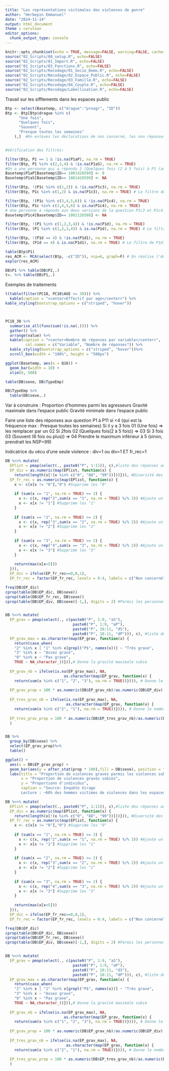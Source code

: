 ---
title: "Les représentations victimales des violences de genre"
author: "Herbepin Emmanuel"
date: "2024-11-14"
output: html_document
theme : cerulean
editor_options: 
  chunk_output_type: console
---

```{r parameter, message=FALSE, warning=FALSE, cache.extra=, include=FALSE, paged.print=FALSE}
knitr::opts_chunk$set(echo = TRUE, message=FALSE, warning=FALSE, cache=TRUE, fig.align='center')
source("02_Scripts/00_setup.R", echo=FALSE)
source("02_Scripts/01_Import.R", echo=FALSE)
source("02_Scripts/03_Fonctions.R", echo=FALSE)
source("02_Scripts/Recodage/01_Socio_Demo.R", echo=FALSE)
source("02_Scripts/Recodage/02_Espace_Public.R", echo=FALSE)
source("02_Scripts/Recodage/03_Famille.R", echo=FALSE)
source("02_Scripts/Recodage/04_Couple.R", echo=FALSE)
source("02_Scripts/Recodage/Labellisation.R", echo=FALSE)
```

Travail sur les sifflements dans les espaces public

```{r}
Btp <- select(Basetemp, c("drague":"proagr", "ID")) 
Btp <- Btp[Btp$drague %in% c(
      "Une fois",
      "Quelques fois",
      "Souvent",
      "Presque toutes les semaines"
    ),]  #On enlèves les déclarations de non concerné, les non réponses et les refus (qui sont filtrés dans les questions suivantes)


#Vérification des filtres: 

filter(Btp, P1 == 1 & !is.na(P1aP), na.rm = TRUE)
filter(Btp, P1 %in% c(2,3,4) & !is.na(P1aS), na.rm = TRUE)
#On a une personne qui a répondu 2 (Quelques fois (2 à 5 fois) à P1 (avez-vous été sifflé-e, interpellé-e ou abordé-e sous un prétexte de drague) mais à qui on a posé la question de la gravité au singulier (P1aS) et qui a répondu 0 (pas grave). On va donc transposer sa réponse de P1aS à P1aP en supposant que l'erreur ne vient pas de la déclaration de violence mais de l'enquêteur qui a posé la mauvaise question.
Basetemp$P1aP[Basetemp$ID== 1001420599] <- 0
Basetemp$P1aS[Basetemp$ID== 1001420599] <- NA

filter(Btp, !(P1c %in% c(1,2)) & !is.na(P1c3), na.rm = TRUE)
filter(Btp, P1c %in% c(1,2) & is.na(P1c3), na.rm = TRUE) # Le filtre de P1c3 est respecté

filter(Btp, !(P1c %in% c(3,4,5,6)) & !is.na(P1c4), na.rm = TRUE)
filter(Btp, P1c %in% c(3,4,5,6) & is.na(P1c4), na.rm = TRUE)
# Une personne a répondu aux deux versions de la question P1c3 et P1c4. 
Basetemp$P1c4[Basetemp$ID== 1002126508] <- NA

filter(Btp, !(P1 %in% c(1,2,3,4)) & !is.na(P1d), na.rm = TRUE)
filter(Btp, (P1 %in% c(1,2,3,4)) & is.na(P1d), na.rm = TRUE) # Le filtre de P1d est respecté

filter(Btp, !(P1d == 4) & !is.na(P1d1), na.rm = TRUE)
filter(Btp, (P1d == 4) & is.na(P1d1), na.rm = TRUE) # Le filtre de P1d1 est respecté

table(Btp$P1)
res_ACM <- MCA(select(Btp, -c("ID")), ncp=6, graph=F) # On réalise l'ACM
explor(res_ACM)

DB$P1 %>% table(DB$P2,.)
t=. %>% table(DB$P1,.)
```

Exemples de traitements

```{r}
t(table(filter(PC18, PC18$AGE <= 30))) %>%
  kable(caption = "<center>Effectif par age</center>") %>%
kable_styling(bootstrap_options = c("striped", "hover"))



PC18_30 %>% 
  summarise_all(funs(sum(!is.na(.)))) %>%
  gather() %>%
  arrange(value) %>%
  kable(caption = "<center>Nombre de réponses par variable</center>",
         col.names = c("Variable", "Nombre de réponses")) %>%
  kable_styling(bootstrap_options = c("striped", "hover"))%>%
  scroll_box(width = "100%", height = "500px")

ggplot(Basetemp, aes(x = Q16)) +
  geom_bar(width = 10) + 
  xlim(0, 500)

table(DB$sexe, DB$TypeEmp)

DB$TypeEmp %>%
  table(DB$sexe,.)
```

Var à construire : 
Proportion d'hommes parmi les agresseurs
Gravité maximale dans l'espace public
Gravité minimale dans l'espace public



Faire une liste des réponses aux question P1 à P11
si <4 (qui est la fréquence max : Presque toutes les semaines)
Si il y a 3 fois 01 (Une fois) => les remplacer par un 02
Si 2fois 02 (Quelques fois(2 à 5 fois)) => 03
Si 3 fois 03 (Souvent (6 fois ou plus)) => 04
Prendre le maximum inférieur à 5 (sinon, prendrait les NSP=99)

Indicatrice du vécu d'une seule violence : div=1 ou div=1 ET fr_rec=1



```{r}

DB %<>% mutate(
  EPlist = pmap(select(., paste0("P", 1:11)), c),#liste des réponses aux questions P1 à P11
  EP_div = as.numeric(map(EPlist, function(x) {
    return(length(x[!(x %in% c("0", "88", "99"))]))})), #Diversité des violences subies
  EP_fr_rec = as.numeric(map(EPlist, function(x) {
    x <- c(x[x != "0"],"0") #Supprime les "0"
    
    if (sum(x == "1", na.rm = TRUE) >= 3) {
      x <- c(x, rep("2",sum(x == "1", na.rm = TRUE) %/% 3)) #Ajoute un 2 pour chaque groupe de 3 "1"
      x <- x[x != "1"] #Supprime les "1"
    }
    
    if (sum(x == "2", na.rm = TRUE) >= 2) {
      x <- c(x, rep("3",sum(x == "2", na.rm = TRUE) %/% 2)) #Ajoute un 3 pour chaque groupe de 2 "2"
      x <- x[x != "2"] #Supprime les "2"
    }
    
    if (sum(x == "3", na.rm = TRUE) >= 2) {
      x <- c(x, rep("4",sum(x == "3", na.rm = TRUE) %/% 2)) #Ajoute un 4 pour chaque groupe de 3 "3"
      x <- x[x != "3"] #Supprime les "3"
    }
    
    return(max(x[x<5]))
  })),
  EP_dic = ifelse(EP_fr_rec==0,0,1),
  EP_fr_rec = factor(EP_fr_rec, levels = 0:4, labels = c("Non concerné", "Une fois", "Quelques fois", "Souvent", "un fois par mois ou plus")))

freq(DB$EP_dic)
cprop(table(DB$EP_dic, DB$sexe))
cprop(table(DB$EP_fr_rec, DB$sexe))
cprop(table(DB$EP_div, DB$sexe)[-1,], digits = 2) #Parmis les personnes qui ont subis des violences


DB %<>% mutate(
  EP_grav = pmap(select(., c(paste0("P", 1:9, "aS"),
                              paste0("P", 1:9, "aP"),
                              paste0("P", 10:11, "dS"),
                              paste0("P", 10:11, "dP"))), c), #liste des réponses aux questions P1 à P11
  EP_grav_max = as.character(map(EP_grav, function(x) {
    return(case_when(
    "2" %in% x | "1" %in% x[grepl("P$", names(x))] ~ "Très grave",
    "3" %in% x ~ "Assez grave",
    "0" %in% x ~ "Pas grave",
    TRUE ~ NA_character_))})),# Donne la gravité maximale subie
  
  EP_grav_nb = ifelse(is.na(EP_grav_max), NA,
                          as.character(map(EP_grav, function(x) {
    return(sum(x %in% c("1", "2", "3"), na.rm = TRUE))}))), # Donne le nombre de violences grave subies ("au moins assez grave")
  
  EP_grav_prop = 100 * as.numeric(DB$EP_grav_nb)/as.numeric(DB$EP_div),
  
  EP_tres_grav_nb = ifelse(is.na(EP_grav_max), NA,
                           as.character(map(EP_grav, function(x) {
    return(sum(x %in% c("2", "1"), na.rm = TRUE))}))), # Donne le nombre de violences "très grave" subies
  
  EP_tres_grav_prop = 100 * as.numeric(DB$EP_tres_grav_nb)/as.numeric(DB$EP_div)
  )


DB %>%
  group_by(DB$sexe) %>%
  select(EP_grav_prop)%>%
  table()

ggplot() +
  aes(x = DB$EP_grav_prop) +
  geom_bar(aes(y = after_stat(prop * 100),fill = DB$sexe), position = "dodge") +
  labs(title = "Proportion de violences graves parmis les violences subies",
       x = "Proportion de violences graves subies",
       y = "Proportionn d'individus",
       caption = "Source: Enquête Virage
       Lecture : ~60% des hommes victimes de violences dans les espaces publics ne considèrent pas celles qu'ils ont subies comme graves. ~6% considèrent que seule la moitié est au moins 'assez grave'")
```







```{r}

DB %<>% mutate(
  EPlist = pmap(select(., paste0("P", 1:11)), c),#liste des réponses aux questions P1 à P11
  EP_div = as.numeric(map(EPlist, function(x) {
    return(length(x[!(x %in% c("0", "88", "99"))]))})), #Diversité des violences subies
  EP_fr_rec = as.numeric(map(EPlist, function(x) {
    x <- c(x[x != "0"],"0") #Supprime les "0"
    
    if (sum(x == "1", na.rm = TRUE) >= 3) {
      x <- c(x, rep("2",sum(x == "1", na.rm = TRUE) %/% 3)) #Ajoute un 2 pour chaque groupe de 3 "1"
      x <- x[x != "1"] #Supprime les "1"
    }
    
    if (sum(x == "2", na.rm = TRUE) >= 2) {
      x <- c(x, rep("3",sum(x == "2", na.rm = TRUE) %/% 2)) #Ajoute un 3 pour chaque groupe de 2 "2"
      x <- x[x != "2"] #Supprime les "2"
    }
    
    if (sum(x == "3", na.rm = TRUE) >= 2) {
      x <- c(x, rep("4",sum(x == "3", na.rm = TRUE) %/% 2)) #Ajoute un 4 pour chaque groupe de 3 "3"
      x <- x[x != "3"] #Supprime les "3"
    }
    
    return(max(x[x<5]))
  })),
  EP_dic = ifelse(EP_fr_rec==0,0,1),
  EP_fr_rec = factor(EP_fr_rec, levels = 0:4, labels = c("Non concerné", "Une fois", "Quelques fois", "Souvent", "un fois par mois ou plus")))

freq(DB$EP_dic)
cprop(table(DB$EP_dic, DB$sexe))
cprop(table(DB$EP_fr_rec, DB$sexe))
cprop(table(DB$EP_div, DB$sexe)[-1,], digits = 2) #Parmis les personnes qui ont subis des violences


DB %<>% mutate(
  EP_grav = pmap(select(., c(paste0("P", 1:9, "aS"),
                              paste0("P", 1:9, "aP"),
                              paste0("P", 10:11, "dS"),
                              paste0("P", 10:11, "dP"))), c), #liste des réponses aux questions P1 à P11
  EP_grav_max = as.character(map(EP_grav, function(x) {
    return(case_when(
    "2" %in% x | "1" %in% x[grepl("P$", names(x))] ~ "Très grave",
    "3" %in% x ~ "Assez grave",
    "0" %in% x ~ "Pas grave",
    TRUE ~ NA_character_))})),# Donne la gravité maximale subie
  
  EP_grav_nb = ifelse(is.na(EP_grav_max), NA,
                          as.character(map(EP_grav, function(x) {
    return(sum(x %in% c("1", "2", "3"), na.rm = TRUE))}))), # Donne le nombre de violences grave subies ("au moins assez grave")
  
  EP_grav_prop = 100 * as.numeric(DB$EP_grav_nb)/as.numeric(DB$EP_div),
  
  EP_tres_grav_nb = ifelse(is.na(EP_grav_max), NA,
                           as.character(map(EP_grav, function(x) {
    return(sum(x %in% c("2", "1"), na.rm = TRUE))}))), # Donne le nombre de violences "très grave" subies
  
  EP_tres_grav_prop = 100 * as.numeric(DB$EP_tres_grav_nb)/as.numeric(DB$EP_div)
  )

```
